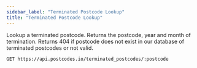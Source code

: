 ```yaml
---
sidebar_label: "Terminated Postcode Lookup"
title: "Terminated Postcode Lookup"
---
```


Lookup a terminated postcode. Returns the postcode, year and month of termination. Returns 404 if postcode does not exist in our database of terminated postcodes or not valid.

```get
GET https://api.postcodes.io/terminated_postcodes/:postcode
```
